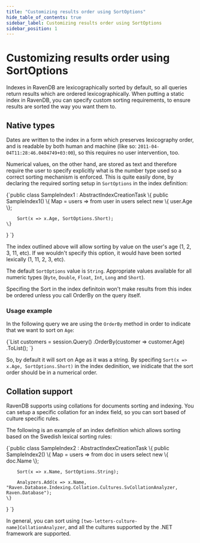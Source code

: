 ```yaml
---
title: "Customizing results order using SortOptions"
hide_table_of_contents: true
sidebar_label: Customizing results order using SortOptions
sidebar_position: 1
---
```



# Customizing results order using SortOptions

Indexes in RavenDB are lexicographically sorted by default, so all queries return results which are ordered lexicographically. When putting a static index in RavenDB, you can specify custom sorting requirements, to ensure results are sorted the way you want them to.

## Native types

Dates are written to the index in a form which preserves lexicography order, and is readable by both human and machine (like so: `2011-04-04T11:28:46.0404749+03:00`), so this requires no user intervention, too.

Numerical values, on the other hand, are stored as text and therefore require the user to specify explicitly what is the number type used so a correct sorting mechanism is enforced. This is quite easily done, by declaring the required sorting setup in `SortOptions` in the index definition:

<TabItem value="static_sorting1" label="static_sorting1">
<CodeBlock language="csharp">
{`public class SampleIndex1 : AbstractIndexCreationTask<Customer, Customer>
\{
	public SampleIndex1()
	\{
		Map = users => from user in users
					   select new
						   \{
							   user.Age
						   \};

		Sort(x => x.Age, SortOptions.Short);
	\}
\}
`}
</CodeBlock>
</TabItem>

The index outlined above will allow sorting by value on the user's age (1, 2, 3, 11, etc). If we wouldn't specify this option, it would have been sorted lexically (1, 11, 2, 3, etc).

The default `SortOptions` value is `String`. Appropriate values available for all numeric types (`Byte`, `Double`, `Float`, `Int`, `Long` and `Short`).

<Admonition type="note" title="">
Specifing the Sort in the index definitoin won't make results from this index be ordered unless you call OrderBy on the query itself.
</Admonition>

### Usage example

In the following query we are using the `OrderBy` method in order to indicate that we want to sort on `Age`:

<TabItem value="static_sorting3" label="static_sorting3">
<CodeBlock language="csharp">
{`List<Customer> customers = session.Query<Customer>()
	.OrderBy(customer => customer.Age)
	.ToList();
`}
</CodeBlock>
</TabItem>

So, by default it will sort on Age as it was a string. By specifing `Sort(x => x.Age, SortOptions.Short)` in the index dedinition, we inidicate that the sort order should be in a numerical order. 

## Collation support

RavenDB supports using collations for documents sorting and indexing. You can setup a specific collation for an index field, so you can sort based of culture specific rules.

The following is an example of an index definition which allows sorting based on the Swedish lexical sorting rules:

<TabItem value="static_sorting2" label="static_sorting2">
<CodeBlock language="csharp">
{`public class SampleIndex2 : AbstractIndexCreationTask<Customer, Customer>
\{
	public SampleIndex2()
	\{
		Map = users => from doc in users select new \{ doc.Name \};

		Sort(x => x.Name, SortOptions.String);

		Analyzers.Add(x => x.Name, "Raven.Database.Indexing.Collation.Cultures.SvCollationAnalyzer, Raven.Database");
	\}
\}
`}
</CodeBlock>
</TabItem>

In general, you can sort using `[two-letters-culture-name]CollationAnalyzer`, and all the cultures supported by the .NET framework are supported.